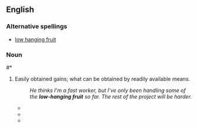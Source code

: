==English==

===Alternative spellings===
*[[low hanging fruit]]

===Noun===


#*{{Best Practices: On Conducting International Meetings page=18|author=Dany Shukran|year=2010|passage=But, we want to identify, the '''low-hanging fruit''' that we can harvest this year.}}
{{en-noun|sg=[[low]]-[[hanging]] [[fruit]]|pl=low-hanging fruit|pl2=low-hanging fruits}}
#{{idiom}} Easily obtained gains; what can be obtained by readily available means.
#:''He thinks I'm a fast worker, but I've only been handling some of the '''low-hanging fruit''' so far.  The rest of the project will be harder.''
#*{{quote-book|title=Whistling Past Dixie: How Democrats Can Win Without the South|page=166|author=Thomas F. Schaller|year=2008|passage=But, Florida aside, the '''low-hanging fruit''' is not in Dixie.}}
#*{{quote-book|title=Environmental Policy and Corporate Behaviour|page=97|author=Nick Johnstone|year=2007|passage=the '''low-hanging fruit''' are picked first}}
#*{{quote-book|title=The Natural Step for Communities: How Cities and Towns Can Change to |page=201|author=Sarah James|oauthors=Torbjörn Lahti|year=2004|passage='''Low-hanging fruits''' are those actions that garner early agreement and that are obtainable in the short run.}}